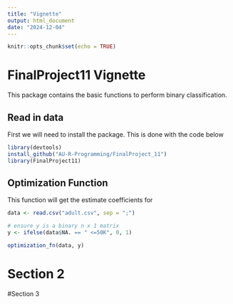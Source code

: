 ```yaml
---
title: "Vignette"
output: html_document
date: "2024-12-04"
---
```


```r
knitr::opts_chunk$set(echo = TRUE)
```
# FinalProject11 Vignette
This package contains the basic functions to perform binary classification.

## Read in data
First we will need to install the package. This is done with the code below
```r

library(devtools)
install_github("AU-R-Programming/FinalProject_11")
library(FinalProject11)

```
## Optimization Function
This function will get the estimate coefficients for
```r
data <- read.csv("adult.csv", sep = ";")

# ensure y is a binary n x 1 matrix
y <- ifelse(data$NA. == " <=50K", 0, 1)

optimization_fn(data, y)

```
# Section 2



#Section 3


